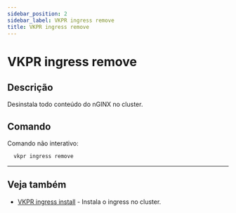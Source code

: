 ```yaml
---
sidebar_position: 2
sidebar_label: VKPR ingress remove
title: VKPR ingress remove
---
```


# VKPR ingress remove

## Descrição

Desinstala todo conteúdo do nGINX no cluster.

## Comando

Comando não interativo:

```bash
  vkpr ingress remove
```

---

## Veja também

- [VKPR ingress install](/docs/commands/ingress/install) - Instala o ingress no cluster.
